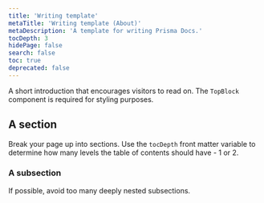 ```yaml
---
title: 'Writing template'
metaTitle: 'Writing template (About)'
metaDescription: 'A template for writing Prisma Docs.'
tocDepth: 3
hidePage: false
search: false
toc: true
deprecated: false
---
```


<TopBlock>

A short introduction that encourages visitors to read on. The `TopBlock` component is required for styling purposes.

</TopBlock>

## A section

Break your page up into sections. Use the `tocDepth` front matter variable to determine how many levels the table of contents should have - 1 or 2.

### A subsection

If possible, avoid too many deeply nested subsections.

